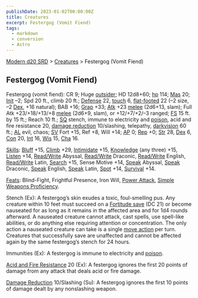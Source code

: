```yaml
---
publishDate: 2023-01-02T00:00:00Z
title: Creatures
excerpt: Festergog (Vomit Fiend)
tags:
  - markdown
  - conversion
  - Astro
---
```


[Modern d20 SRD](/#modernD20) > [Creatures](modern-d20-srd-creatures-index) > Festergog (Vomit Fiend)

## Festergog (Vomit Fiend)

Festergog (vomit fiend): CR 9; Huge [outsider](modern-d20-srd-creature-types-outsider); HD 12d8+60; [hp](modern-d20-srd-combat-hit-points) 114; [Mas](modern-d20-srd-creatures-creature-overview) 20; [Init](modern-d20-srd-combat-initiative) –2; Spd 20 ft., climb 20 ft.; [Defense](modern-d20-srd-combat-defense) 22, [touch](modern-d20-srd-combat-attack-actions) 6, [flat-footed](modern-d20-srd-combat-surprise) 22 (–2 size, –2 [Dex](modern-d20-srd-basics-ability-scores), +16 natural); BAB +16; [Grap](modern-d20-srd-combat-grapple) +33; [Atk](modern-d20-srd-combat-attack-roll) +23 [melee](modern-d20-srd-combat-attack-roll) (2d6+13, slam); Full Atk +23/+18/+13/+8 [melee](modern-d20-srd-combat-attack-roll) (2d6+9, slam), or +12/+7/+2/–3 ranged; [FS](modern-d20-srd-creatures-creature-overview) 15 ft. by 15 ft.; Reach 10 ft.; [SQ](modern-d20-srd-creatures-creature-overview) stench, immune to electricity and [poison](modern-d20-srd-special-abilities-poison), acid and fire resistance 20, [damage reduction](modern-d20-srd-special-abilities-damage-reduction) 10/slashing, telepathy, [darkvision](modern-d20-srd-special-abilities-darkvision) 60 ft.; [AL](modern-d20-srd-basics-allegiances) evil, chaos; [SV](modern-d20-srd-basics-saving-throws) Fort +15, Ref +8, Will +14; [AP](modern-d20-srd-creatures-creature-overview) 0; [Rep](modern-d20-srd-creatures-creature-overview) +0; [Str](modern-d20-srd-basics-ability-scores) 28, [Dex](modern-d20-srd-basics-ability-scores) 6, [Con](modern-d20-srd-basics-ability-scores) 20, [Int](modern-d20-srd-basics-ability-scores) 16, [Wis](modern-d20-srd-basics-ability-scores) 15, [Cha](modern-d20-srd-basics-ability-scores) 16.

[Skills](modern-d20-srd-skills-index): [Bluff](modern-d20-srd-skills-bluff) +15, [Climb](modern-d20-srd-skills-climb) +29, [Intimidate](modern-d20-srd-skills-intimidate) +15, [Knowledge](modern-d20-srd-skills-knowledge) (any three) +15, [Listen](modern-d20-srd-skills-listen) +14, [Read/Write](modern-d20-srd-skills-read-write-language) Abyssal, [Read/Write](modern-d20-srd-skills-read-write-language) Draconic, [Read/Write](modern-d20-srd-skills-read-write-language) English, [Read/Write](modern-d20-srd-skills-read-write-language) Latin, [Search](modern-d20-srd-skills-search) +15, Sense Motive +14, [Speak](modern-d20-srd-skills-speak-language) Abyssal, [Speak](modern-d20-srd-skills-speak-language) Draconic, [Speak](modern-d20-srd-skills-speak-language) English, [Speak](modern-d20-srd-skills-speak-language) Latin, [Spot](modern-d20-srd-skills-spot) +14, [Survival](modern-d20-srd-skills-survival) +14.

[Feats](modern-d20-srd-feats-index): Blind-Fight, Frightful Presence, Iron Will, [Power Attack](modern-d20-srd-feats-power-attack), [Simple Weapons Proficiency](modern-d20-srd-feats-simple-weapons-proficiency).

Stench (Ex): A festergog’s skin exudes a toxic, foul-smelling pus. Any creature within 10 feet must succeed on a [Fortitude save](modern-d20-srd-basics-saving-throws) (DC 21) or become nauseated for as long as it remains in the affected area and for 1d4 rounds afterward. A nauseated creature cannot attack, cast spells, use spell-like abilities, or do anything else requiring attention or concentration. The only action a nauseated creature can take is a single [move action](modern-d20-srd-combat-move-actions) per turn. Creatures that successfully save are unaffected and cannot be affected again by the same festergog’s stench for 24 hours.

Immunities (Ex): A festergog is immune to electricity and [poison](modern-d20-srd-special-abilities-poison).

[Acid and Fire Resistance](modern-d20-srd-special-abilities-resistance-to-energy) 20 (Ex): A festergog ignores the first 20 points of damage from any attack that deals acid or fire damage.

[Damage Reduction](modern-d20-srd-special-abilities-damage-reduction) 10/Slashing (Su): A festergog ignores the first 10 points of damage dealt by any nonslashing weapon.
